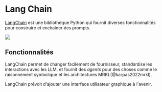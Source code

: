 
# Lang Chain

[LangChain](https://github.com/hwchase17/langchain/) est une bibliothèque Python
qui fournit diverses fonctionnalités pour construire et enchaîner des prompts.

<div style={{ textAlign: "center" }}>
  <Image
    src="/docs/assets/tooling/langchain.webp"
    width={1432}
    height={1288}
    style={{ width: "750px", margin: "auto" }}
  />
</div>

## Fonctionnalités

LangChain permet de changer facilement de fournisseur, standardise les interactions avec les LLM,
et fournit des _agents_ pour des choses comme le raisonnement symbolique et les architectures MRKL(@karpas2022mrkl).

LangChain prévoit d'ajouter une interface utilisateur graphique à l'avenir.
